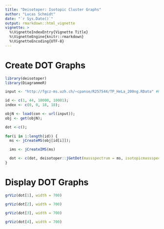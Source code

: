 ```yaml
---
title: "Deisotoper: Isotopic Cluster Graphs"
author: "Lucas Schmidt"
date: "`r Sys.Date()`"
output: rmarkdown::html_vignette
vignette: >
  %\VignetteIndexEntry{Vignette Title}
  %\VignetteEngine{knitr::rmarkdown}
  %\VignetteEncoding{UTF-8}
---
```



# Create DOT Graphs

```r
library(deisotoper)
library(DiagrammeR)

input <- "http://fgcz-ms.uzh.ch/~cpanse/R257544/TP_HeLa_200ng.RData" #REMOVE AND USE PACKAGE LOAD

id <- c(1, 44, 10000, 10001);
index <- c(0, 0, 18, 18);

objN <- load(con <- url(input));
obj <- get(objN);

dot <-c();
  
for(i in 1:length(id)) {
  ms <- jCreateMS(obj[id[i]]);

  ims <- jCreateIMS(ms)

  dot <- c(dot, deisotoper::jGetDot(massspectrum = ms, isotopicmassspectrum = ims, index = index[i]));
}
```


# Display DOT Graphs

```r
grViz(dot[1], width = 700)
```

```r
grViz(dot[2], width = 700)
```

```r
grViz(dot[3], width = 700)
```

```r
grViz(dot[4], width = 700)
```